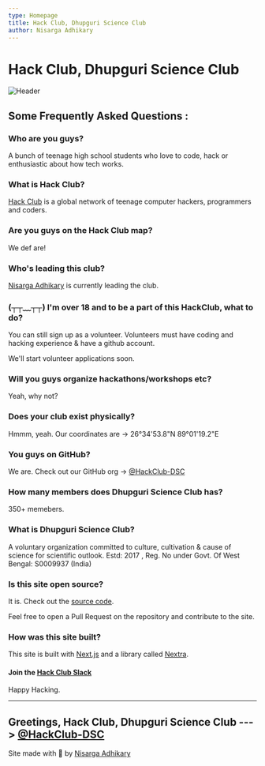 ```yaml
---
type: Homepage
title: Hack Club, Dhupguri Science Club
author: Nisarga Adhikary
---
```



# Hack Club, Dhupguri Science Club

![Header](/images/header.png)

## Some Frequently Asked Questions :

### Who are you guys?
A bunch of teenage high school students who love to code, hack or enthusiastic about how tech works.

### What is Hack Club?
[Hack Club](https://hackclub.com) is a global network of teenage computer hackers, programmers and coders.

### Are you guys on the Hack Club map?
We def are!

### Who's leading this club?
[Nisarga Adhikary](https://github.com/ni5arga) is currently leading the club.

### (┬┬﹏┬┬) I'm over 18 and to be a part of this HackClub, what to do?
You can still sign up as a volunteer. Volunteers must have coding and hacking experience & have a github account.

We'll start volunteer applications soon.

### Will you guys organize hackathons/workshops etc?
Yeah, why not?

### Does your club exist physically?
Hmmm, yeah.
Our coordinates are -> 26°34'53.8"N 89°01'19.2"E

### You guys on GitHub?
We are. Check out our GitHub org -> [@HackClub-DSC](https://github.com/HackClub-DSC)

### How many members does Dhupguri Science Club has?
350+ memebers.

### What is Dhupguri Science Club?
A voluntary organization committed to culture, cultivation & cause of science for scientific outlook.
Estd: 2017 , Reg. No under Govt. Of West Bengal: S0009937 (India)

### Is this site open source?
It is. Check out the [source code](https://github.com/hackclub-dsc/website/).

Feel free to open a Pull Request on the repository and contribute to the site.

### How was this site built?
This site is built with [Next.js](https://nextjs.com) and a library called [Nextra](https://nextra.vercel.app/).

#### Join the [Hack Club Slack](https://hackclub.com/slack)




Happy Hacking.

---
Greetings,
 Hack Club, Dhupguri Science Club ---> [@HackClub-DSC](https://github.com/HackClub-DSC)
---
Site made with 💖 by [Nisarga Adhikary](https://github.com/ni5arga)
